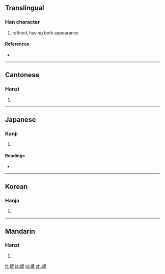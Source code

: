 ==Translingual==

===Han character===
{{Han char|rn=67|rad=文|as=07|sn=11|four=0344<sub>0</sub>|canj=卜大一心一 (YKMPM)}}

# refined, having both appearance

====References====
* {{Han ref|kx=0477.070|dkj=13468|dj=0835.090|hdz=32170.140|uh=658C|ud=25996|bh=D979|bd=55673}}

----

==Cantonese==

===Hanzi===
{{yue-hanzi|jyut=|y=ban1}}

# {{defn|Cantonese|sort=文07}}

----

==Japanese==

===Kanji===
{{ja-kanji|grade=|rs=文07}}

# {{defn|Japanese|sort=文07}}

====Readings====
* {{ja-readings|on=[[ひん]] (hin)|kun=[[うるわしい]] (uruwashii)}}

----

==Korean==

===Hanja===
{{ko-hanja|hangeul=빈|eumhun=|rv=bin|mr=pin|y=pin}}

# {{defn|Korean|sort=文07}}

----

==Mandarin==

===Hanzi===
{{cmn-hanzi|pin=[[bīn]] ([[bin1]])|wg=pin<sup>1</sup>}}

# {{defn|Mandarin|sort=文07}}

[[fr:斌]]
[[ja:斌]]
[[pl:斌]]
[[zh:斌]]